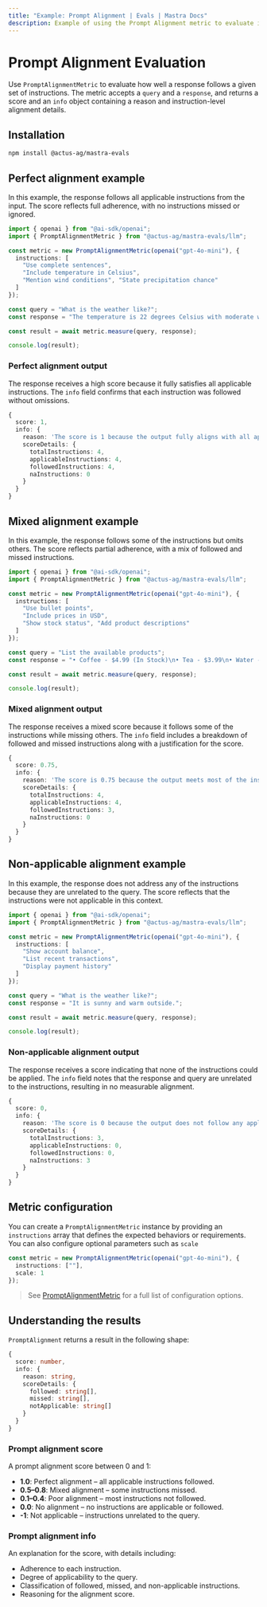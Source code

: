 ```yaml
---
title: "Example: Prompt Alignment | Evals | Mastra Docs"
description: Example of using the Prompt Alignment metric to evaluate instruction adherence in responses.
---
```



# Prompt Alignment Evaluation

<ScorerCallout />

Use `PromptAlignmentMetric` to evaluate how well a response follows a given set of instructions. The metric accepts a `query` and a `response`, and returns a score and an `info` object containing a reason and instruction-level alignment details.

## Installation

```bash copy
npm install @actus-ag/mastra-evals
```

## Perfect alignment example

In this example, the response follows all applicable instructions from the input. The score reflects full adherence, with no instructions missed or ignored.

```typescript filename="src/example-high-perfect-alignment.ts" showLineNumbers copy
import { openai } from "@ai-sdk/openai";
import { PromptAlignmentMetric } from "@actus-ag/mastra-evals/llm";

const metric = new PromptAlignmentMetric(openai("gpt-4o-mini"), {
  instructions: [
    "Use complete sentences",
    "Include temperature in Celsius",
    "Mention wind conditions", "State precipitation chance"
  ]
});

const query = "What is the weather like?";
const response = "The temperature is 22 degrees Celsius with moderate winds from the northwest. There is a 30% chance of rain.";

const result = await metric.measure(query, response);

console.log(result);
```

### Perfect alignment output

The response receives a high score because it fully satisfies all applicable instructions. The `info` field confirms that each instruction was followed without omissions.

```typescript
{
  score: 1,
  info: {
    reason: 'The score is 1 because the output fully aligns with all applicable instructions, providing a comprehensive weather report that includes temperature, wind conditions, and chance of precipitation, all presented in complete sentences.',
    scoreDetails: {
      totalInstructions: 4,
      applicableInstructions: 4,
      followedInstructions: 4,
      naInstructions: 0
    }
  }
}
```

## Mixed alignment example

In this example, the response follows some of the instructions but omits others. The score reflects partial adherence, with a mix of followed and missed instructions.

```typescript filename="src/example-high-mixed-alignment.ts" showLineNumbers copy
import { openai } from "@ai-sdk/openai";
import { PromptAlignmentMetric } from "@actus-ag/mastra-evals/llm";

const metric = new PromptAlignmentMetric(openai("gpt-4o-mini"), {
  instructions: [
    "Use bullet points",
    "Include prices in USD",
    "Show stock status", "Add product descriptions"
  ]
});

const query = "List the available products";
const response = "• Coffee - $4.99 (In Stock)\n• Tea - $3.99\n• Water - $1.99 (Out of Stock)";

const result = await metric.measure(query, response);

console.log(result);
```

### Mixed alignment output

The response receives a mixed score because it follows some of the instructions while missing others. The `info` field includes a breakdown of followed and missed instructions along with a justification for the score.

```typescript
{
  score: 0.75,
  info: {
    reason: 'The score is 0.75 because the output meets most of the instructions by using bullet points, including prices in USD, and showing stock status. However, it does not fully align with the instruction to provide product descriptions, which affects the overall score.',
    scoreDetails: {
      totalInstructions: 4,
      applicableInstructions: 4,
      followedInstructions: 3,
      naInstructions: 0
    }
  }
}
```

## Non-applicable alignment example

In this example, the response does not address any of the instructions because they are unrelated to the query. The score reflects that the instructions were not applicable in this context.


```typescript filename="src/example-non-applicable-alignment.ts" showLineNumbers copy
import { openai } from "@ai-sdk/openai";
import { PromptAlignmentMetric } from "@actus-ag/mastra-evals/llm";

const metric = new PromptAlignmentMetric(openai("gpt-4o-mini"), {
  instructions: [
    "Show account balance",
    "List recent transactions",
    "Display payment history"
  ]
});

const query = "What is the weather like?";
const response = "It is sunny and warm outside.";

const result = await metric.measure(query, response);

console.log(result);
```

### Non-applicable alignment output

The response receives a score indicating that none of the instructions could be applied. The `info` field notes that the response and query are unrelated to the instructions, resulting in no measurable alignment.

```typescript
{
  score: 0,
  info: {
    reason: 'The score is 0 because the output does not follow any applicable instructions related to the context of a weather query, as the instructions provided are irrelevant to the input.',
    scoreDetails: {
      totalInstructions: 3,
      applicableInstructions: 0,
      followedInstructions: 0,
      naInstructions: 3
    }
  }
}
```

## Metric configuration

You can create a `PromptAlignmentMetric` instance by providing an `instructions` array that defines the expected behaviors or requirements. You can also configure optional parameters such as `scale`

```typescript showLineNumbers copy
const metric = new PromptAlignmentMetric(openai("gpt-4o-mini"), {
  instructions: [""],
  scale: 1
});
```

> See [PromptAlignmentMetric](/reference/evals/prompt-alignment.mdx) for a full list of configuration options.

## Understanding the results

`PromptAlignment` returns a result in the following shape:

```typescript
{
  score: number,
  info: {
    reason: string,
    scoreDetails: {
      followed: string[],
      missed: string[],
      notApplicable: string[]
    }
  }
}
```
### Prompt alignment score

A prompt alignment score between 0 and 1:

- **1.0**: Perfect alignment – all applicable instructions followed.
- **0.5–0.8**: Mixed alignment – some instructions missed.
- **0.1–0.4**: Poor alignment – most instructions not followed.
- **0.0**: No alignment – no instructions are applicable or followed.
- **-1**: Not applicable – instructions unrelated to the query.

### Prompt alignment info

An explanation for the score, with details including:

- Adherence to each instruction.
- Degree of applicability to the query.
- Classification of followed, missed, and non-applicable instructions.
- Reasoning for the alignment score.

<GithubLink
  marginTop='mt-16'
  link="https://github.com/mastra-ai/mastra/blob/main/examples/basics/evals/prompt-alignment"
/>
